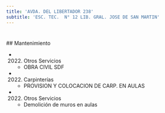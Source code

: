 ```yaml
---
title: 'AVDA. DEL LIBERTADOR 238'
subtitle: 'ESC. TEC.  N° 12 LIB. GRAL. JOSE DE SAN MARTIN'
---
```


#


 ## Mantenimiento

*  (2022) Otros Servicios 
    + OBRA CIVIL SDF

*  (2022) Carpinterías 
    + PROVISION Y COLOCACION DE CARP. EN AULAS

*  (2022) Otros Servicios 
    + Demolición de muros en aulas



